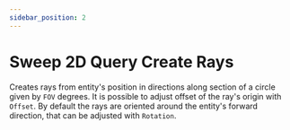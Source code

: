 ```yaml
---
sidebar_position: 2
---
```



# Sweep 2D Query Create Rays

Creates rays from entity's position in directions along section of a circle given by `FOV` degrees. It is possible to adjust offset of the ray's origin with `Offset`. By default the rays are oriented around the entity's forward direction, that can be adjusted with `Rotation`.